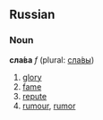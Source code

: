 ==Russian==
===Noun===
'''сла́ва''' ''f'' (plural: [[славы|сла́вы]])

# [[glory]]
# [[fame]]
# [[repute]]
# [[rumour]], [[rumor]]